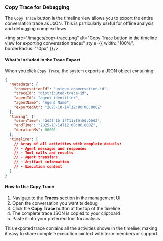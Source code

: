 ### Copy Trace for Debugging

The `Copy Trace` button in the timeline view allows you to export the entire conversation trace as JSON. This is particularly useful for offline analysis and debugging complex flows.

<img
  src="/images/copy-trace.png"
  alt="Copy Trace button in the timeline view for exporting conversation traces"
  style={{ width: "100%", borderRadius: "10px" }}
/>

#### What's Included in the Trace Export

When you click `Copy Trace`, the system exports a JSON object containing:

```json
{
  "metadata": {
    "conversationId": "unique-conversation-id",
    "traceId": "distributed-trace-id",
    "agentId": "agent-identifier",
    "agentName": "Agent Name",
    "exportedAt": "2025-10-14T12:00:00.000Z"
  },
  "timing": {
    "startTime": "2025-10-14T11:59:00.000Z",
    "endTime": "2025-10-14T12:00:00.000Z",
    "durationMs": 60000
  },
  "timeline": [
    // Array of all activities with complete details:
    // - Agent messages and responses
    // - Tool calls and results
    // - Agent transfers
    // - Artifact information
    // - Execution context
  ]
}
```

#### How to Use Copy Trace

1. Navigate to the **Traces** section in the management UI
2. Open the conversation you want to debug
3. Click the **Copy Trace** button at the top of the timeline
4. The complete trace JSON is copied to your clipboard
5. Paste it into your preferred tool for analysis

This exported trace contains all the activities shown in the timeline, making it easy to share complete execution context with team members or support.
